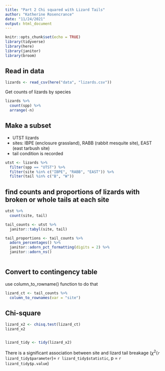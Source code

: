 ```yaml
---
title: "Part 2 Chi squared with Lizard Tails"
author: "Katherine Rosencrance"
date: "11/24/2021"
output: html_document
---
```


```r
knitr::opts_chunk$set(echo = TRUE)
library(tidyverse)
library(here)
library(janitor)
library(broom)
```

## Read in data
```r
lizards <- read_csv(here("data", "lizards.csv"))
```

Get counts of lizards by species
```r
lizards %>% 
  count(spp) %>% 
  arrange(-n)
```

## Make a subset 

- UTST lizards
- sites: IBPE (enclosure grassland), RABB (rabbit mesquite site), EAST (east tarbush site)
- tail condition is recorded 

```r
utst <- lizards %>% 
  filter(spp == "UTST") %>% 
  filter(site %in% c("IBPE", "RABB", "EAST")) %>% 
  filter(tail %in% c("B", "W"))
```

## find counts and proportions of lizards with broken or whole tails at each site

```r
utst %>% 
  count(site, tail)
```

```r
tail_counts <- utst %>% 
  janitor::tabyl(site, tail)

tail_proportions <- tail_counts %>% 
  adorn_percentages() %>% 
  janitor::adorn_pct_formatting(digits = 2) %>% 
  janitor::adorn_ns()
  
```

## Convert to contingency table 

use column_to_rowname() function to do that

```r
lizard_ct <- tail_counts %>% 
  column_to_rownames(var = "site")
```

## Chi-square

```r
lizard_x2 <- chisq.test(lizard_ct)
lizard_x2


lizard_tidy <- tidy(lizard_x2)
```

There is a significant association between site and lizard tail breakage ($\chi$^2^(`r lizard_tidy$parameter`)= `r lizard_tidy$statistic`, p = `r lizard_tidy$p.value`)
